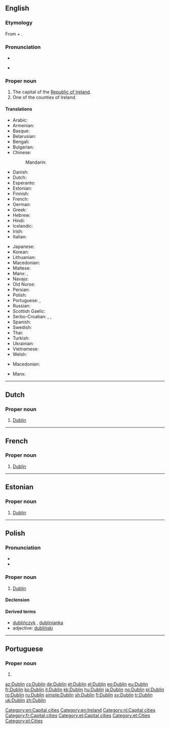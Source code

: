 ==English==
{{wikipedia}}

===Etymology===
From {{etyl|sga|en}} {{term|dubh||black|lang=sga}} + {{term|linn||pond|lang=sga}}.

===Pronunciation===
* {{IPA|/ˈdʌblən/|/ˈdʌblɨn/|lang=en}}
* {{qualifier|Irish, especially in Dublin}} {{IPA|/ˈdʊbᵊlən/|lang=en}}

===Proper noun===
{{en-proper noun}}

# The capital of the [[Republic of Ireland]].
# One of the counties of Ireland.

====Translations====
{{trans-top|the capital of the Republic of Ireland}}
* Arabic: {{t|ar|دبلن|m|tr=dablin}}
* Armenian: {{t|hy|Դուբլին|tr=Dublin}}
* Basque: {{t+|eu|Dublin}}
* Belarusian: {{t|be|Дублін|m|tr=Dúblin}}
* Bengali: {{t|bn|ডাবলিন|sc=Beng}}
* Bulgarian: {{t|bg|Дъблин|tr=Dəblín|sc=Cyrl}}
* Chinese:
*: Mandarin: {{t+|cmn|都柏林|tr=Dūbólín|sc=Hani}}
* Danish: {{t|da|Dublin}}
* Dutch: {{t|nl|Dublin}}
* Esperanto: {{t|eo|Dublino}}
* Estonian: {{t+|et|Dublin}}
* Finnish: {{t+|fi|Dublin}}
* French: {{t+|fr|Dublin|m}}
* German: {{t+|de|Dublin|n}}
* Greek: {{t+|el|Δουβλίνο|tr=Douvlíno}}
* Hebrew: {{t|he|דבלין}}
* Hindi: {{t|hi|डबलिन|tr=ḍablin}}
* Icelandic: {{t|is|Dyflinn|f}}
* Irish: {{t|ga|Baile Átha Cliath|m}}
* Italian: {{t|it|Dublino|f}}
{{trans-mid}}
* Japanese: {{t|ja|ダブリン|tr=Daburin}}
* Korean: {{t+|ko|더블린|tr=Deobeullin|sc=Hang}}
* Lithuanian: {{t|lt|Dublinas|m}}
* Macedonian: {{t|mk|Даблин|m|tr=Dáblin}}
* Maltese: {{t|mt|Dublin}}
* Manx: {{t|gv|Balley Aah Cleeah}}, {{t|gv|Divlyn}}
* Navajo: {{t|nv|Dáblin}}
* Old Norse: {{t|non|Dyflinn|f}}
* Persian: {{t+|fa|دوبلین}}
* Polish: {{t+|pl|Dublin|m}}
* Portuguese: {{t|pt|Dublin}}, {{t|pt|Dublim}}
* Russian: {{t+|ru|Дублин|m|tr=Dúblin}}
* Scottish Gaelic: {{t|gd|Baile Átha Cliath}}
* Serbo-Croatian: {{t|sh|Даблин|m|sc=Cyrl}}, {{t+|sh|Dublin|m}}, {{t+|sh|Dablin|m}}
* Spanish: {{t+|es|Dublín|m}}
* Swedish: {{t+|sv|Dublin}}
* Thai: {{t|th|ดับลิน|tr=dàp-lin}}
* Turkish: {{t+|tr|Dublin}}
* Ukrainian: {{t|uk|Дублін|m|tr=Dúblin}}
* Vietnamese: {{t|vi|Dublin}}
* Welsh: {{t|cy|Dulyn|f}}
{{trans-bottom}}
{{trans-top|one of the counties of Ireland}}
* Macedonian: {{t|mk|Даблин|m|tr=Dáblin|sc=Cyrl}}
{{trans-mid}}
* Manx: {{t|gv|Coontae Ghivlyn|f}}
{{trans-bottom}}

[[Category:en:Capital cities]]
[[Category:en:Ireland]]

----

==Dutch==
{{wikipedia|lang=nl}}

===Proper noun===
{{nl-proper noun|n}}

# [[#English|Dublin]]

[[Category:nl:Capital cities]]

----

==French==
{{wikipedia|lang=fr}}

===Proper noun===
{{fr-proper noun}}

# [[#English|Dublin]]

[[Category:fr:Capital cities]]

----

==Estonian==

===Proper noun===
{{head|et|proper noun}}

# [[#English|Dublin]]

[[Category:et:Capital cities]]
[[Category:et:Cities]]

----

==Polish==

===Pronunciation===
* {{IPA|/ˈd̪ublin̪/|lang=pl}}
* {{audio|Pl-Dublin.ogg|Audio|lang=pl}}

===Proper noun===
{{head|pl|proper noun|g=m}}

# [[#English|Dublin]]

====Declension====
{{pl-decl-noun-sing
|Dublin
|Dublinu
|Dublinowi
|Dublin
|Dublinem
|Dublinie
|Dublinie
}}

====Derived terms====
* [[dublińczyk]] {{g|m}}, [[dublinianka]] {{g|f}}
* adjective: [[dubliński]]

[[Category:pl:Cities]]

----

==Portuguese==

===Proper noun===
{{pt-proper noun|f}}

# {{alternative spelling of|Dublim|lang=pt}}

[[az:Dublin]]
[[cs:Dublin]]
[[de:Dublin]]
[[et:Dublin]]
[[el:Dublin]]
[[eo:Dublin]]
[[eu:Dublin]]
[[fr:Dublin]]
[[ko:Dublin]]
[[it:Dublin]]
[[kk:Dublin]]
[[hu:Dublin]]
[[ja:Dublin]]
[[no:Dublin]]
[[pl:Dublin]]
[[ro:Dublin]]
[[ru:Dublin]]
[[simple:Dublin]]
[[sh:Dublin]]
[[fi:Dublin]]
[[sv:Dublin]]
[[tr:Dublin]]
[[uk:Dublin]]
[[zh:Dublin]]